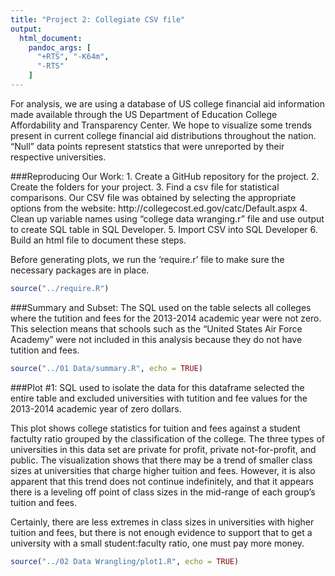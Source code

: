 ```yaml
---
title: "Project 2: Collegiate CSV file"
output:
  html_document:
    pandoc_args: [
      "+RTS", "-K64m",
      "-RTS"
    ]
---
```

For analysis, we are using a database of US college financial aid information made available through the US Department of Education College Affordability and Transparency Center. We hope to visualize some trends present in current college financial aid distributions throughout the nation. "Null" data points represent statstics that were unreported by their respective universities.

###Reproducing Our Work:
1. Create a GitHub repository for the project.
2. Create the folders for your project.
3. Find a csv file for statistical comparisons. Our CSV file was obtained by selecting the appropriate options from the website: http://collegecost.ed.gov/catc/Default.aspx
4. Clean up variable names using "college data wranging.r" file and use output to create SQL table in SQL Developer.
5. Import CSV into SQL Developer
6. Build an html file to document these steps.

Before generating plots, we run the 'require.r' file to make sure the necessary packages are in place.
```r
source("../require.R")
```

###Summary and Subset:
The SQL used on the table selects all colleges where the tutition and fees for the 2013-2014 academic year were not zero. This selection means that schools such as the "United States Air Force Academy" were not included in this analysis because they do not have tutition and fees.
```r
source("../01 Data/summary.R", echo = TRUE)
```

###Plot #1:
SQL used to isolate the data for this dataframe selected the entire table and excluded universities with tutition and fee values for the 2013-2014 academic year of zero dollars.

This plot shows college statistics for tuition and fees against a student factulty ratio grouped by the classification of the college. The three types of universities in this data set are private for profit, private not-for-profit, and public. The visualization shows that there may be a trend of smaller class sizes at universities that charge higher tuition and fees. However, it is also apparent that this trend does not continue indefinitely, and that it appears there is a leveling off point of class sizes in the mid-range of each group's tuition and fees. 

Certainly, there are less extremes in class sizes in universities with higher tuition and fees, but there is not enough evidence to support that to get a university with a small student:faculty ratio, one must pay more money.
```r
source("../02 Data Wrangling/plot1.R", echo = TRUE)
```



